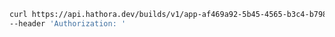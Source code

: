 ```bash Example Request
curl https://api.hathora.dev/builds/v1/app-af469a92-5b45-4565-b3c4-b79878de67d2/run/1 \
--header 'Authorization: '
```
